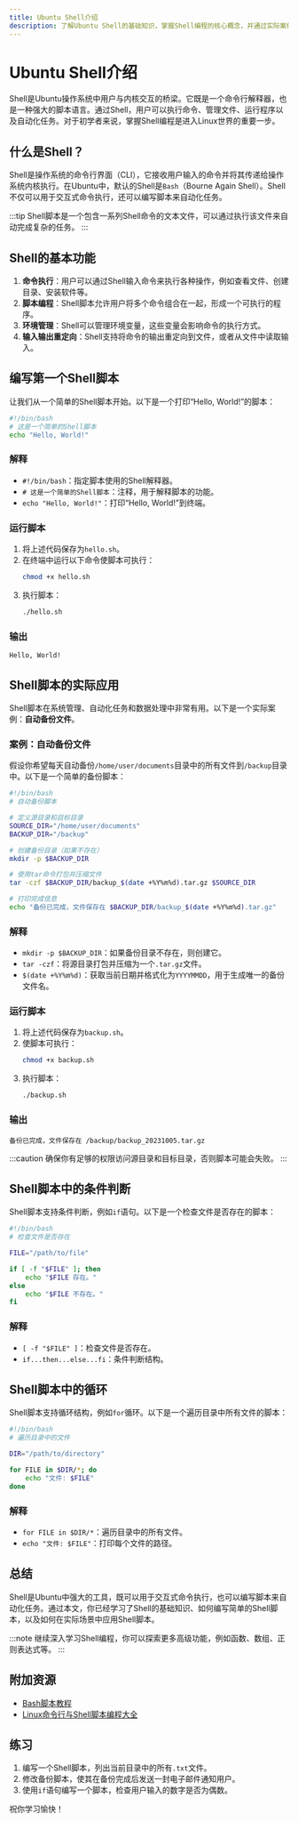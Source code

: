 ```yaml
---
title: Ubuntu Shell介绍
description: 了解Ubuntu Shell的基础知识，掌握Shell编程的核心概念，并通过实际案例学习如何编写简单的Shell脚本。
---
```


# Ubuntu Shell介绍

Shell是Ubuntu操作系统中用户与内核交互的桥梁。它既是一个命令行解释器，也是一种强大的脚本语言。通过Shell，用户可以执行命令、管理文件、运行程序以及自动化任务。对于初学者来说，掌握Shell编程是进入Linux世界的重要一步。

## 什么是Shell？

Shell是操作系统的命令行界面（CLI），它接收用户输入的命令并将其传递给操作系统内核执行。在Ubuntu中，默认的Shell是`Bash`（Bourne Again Shell）。Shell不仅可以用于交互式命令执行，还可以编写脚本来自动化任务。

:::tip
Shell脚本是一个包含一系列Shell命令的文本文件，可以通过执行该文件来自动完成复杂的任务。
:::

## Shell的基本功能

1. **命令执行**：用户可以通过Shell输入命令来执行各种操作，例如查看文件、创建目录、安装软件等。
2. **脚本编程**：Shell脚本允许用户将多个命令组合在一起，形成一个可执行的程序。
3. **环境管理**：Shell可以管理环境变量，这些变量会影响命令的执行方式。
4. **输入输出重定向**：Shell支持将命令的输出重定向到文件，或者从文件中读取输入。

## 编写第一个Shell脚本

让我们从一个简单的Shell脚本开始。以下是一个打印“Hello, World!”的脚本：

```bash
#!/bin/bash
# 这是一个简单的Shell脚本
echo "Hello, World!"
```

### 解释
- `#!/bin/bash`：指定脚本使用的Shell解释器。
- `# 这是一个简单的Shell脚本`：注释，用于解释脚本的功能。
- `echo "Hello, World!"`：打印“Hello, World!”到终端。

### 运行脚本
1. 将上述代码保存为`hello.sh`。
2. 在终端中运行以下命令使脚本可执行：
   ```bash
   chmod +x hello.sh
   ```
3. 执行脚本：
   ```bash
   ./hello.sh
   ```

### 输出
```
Hello, World!
```

## Shell脚本的实际应用

Shell脚本在系统管理、自动化任务和数据处理中非常有用。以下是一个实际案例：**自动备份文件**。

### 案例：自动备份文件

假设你希望每天自动备份`/home/user/documents`目录中的所有文件到`/backup`目录中。以下是一个简单的备份脚本：

```bash
#!/bin/bash
# 自动备份脚本

# 定义源目录和目标目录
SOURCE_DIR="/home/user/documents"
BACKUP_DIR="/backup"

# 创建备份目录（如果不存在）
mkdir -p $BACKUP_DIR

# 使用tar命令打包并压缩文件
tar -czf $BACKUP_DIR/backup_$(date +%Y%m%d).tar.gz $SOURCE_DIR

# 打印完成信息
echo "备份已完成，文件保存在 $BACKUP_DIR/backup_$(date +%Y%m%d).tar.gz"
```

### 解释
- `mkdir -p $BACKUP_DIR`：如果备份目录不存在，则创建它。
- `tar -czf`：将源目录打包并压缩为一个`.tar.gz`文件。
- `$(date +%Y%m%d)`：获取当前日期并格式化为`YYYYMMDD`，用于生成唯一的备份文件名。

### 运行脚本
1. 将上述代码保存为`backup.sh`。
2. 使脚本可执行：
   ```bash
   chmod +x backup.sh
   ```
3. 执行脚本：
   ```bash
   ./backup.sh
   ```

### 输出
```
备份已完成，文件保存在 /backup/backup_20231005.tar.gz
```

:::caution
确保你有足够的权限访问源目录和目标目录，否则脚本可能会失败。
:::

## Shell脚本中的条件判断

Shell脚本支持条件判断，例如`if`语句。以下是一个检查文件是否存在的脚本：

```bash
#!/bin/bash
# 检查文件是否存在

FILE="/path/to/file"

if [ -f "$FILE" ]; then
    echo "$FILE 存在。"
else
    echo "$FILE 不存在。"
fi
```

### 解释
- `[ -f "$FILE" ]`：检查文件是否存在。
- `if...then...else...fi`：条件判断结构。

## Shell脚本中的循环

Shell脚本支持循环结构，例如`for`循环。以下是一个遍历目录中所有文件的脚本：

```bash
#!/bin/bash
# 遍历目录中的文件

DIR="/path/to/directory"

for FILE in $DIR/*; do
    echo "文件: $FILE"
done
```

### 解释
- `for FILE in $DIR/*`：遍历目录中的所有文件。
- `echo "文件: $FILE"`：打印每个文件的路径。

## 总结

Shell是Ubuntu中强大的工具，既可以用于交互式命令执行，也可以编写脚本来自动化任务。通过本文，你已经学习了Shell的基础知识、如何编写简单的Shell脚本，以及如何在实际场景中应用Shell脚本。

:::note
继续深入学习Shell编程，你可以探索更多高级功能，例如函数、数组、正则表达式等。
:::

## 附加资源

- [Bash脚本教程](https://ryanstutorials.net/bash-scripting-tutorial/)
- [Linux命令行与Shell脚本编程大全](https://www.amazon.com/Linux-Command-Line-Shell-Scripting/dp/111898384X)

## 练习

1. 编写一个Shell脚本，列出当前目录中的所有`.txt`文件。
2. 修改备份脚本，使其在备份完成后发送一封电子邮件通知用户。
3. 使用`if`语句编写一个脚本，检查用户输入的数字是否为偶数。

祝你学习愉快！